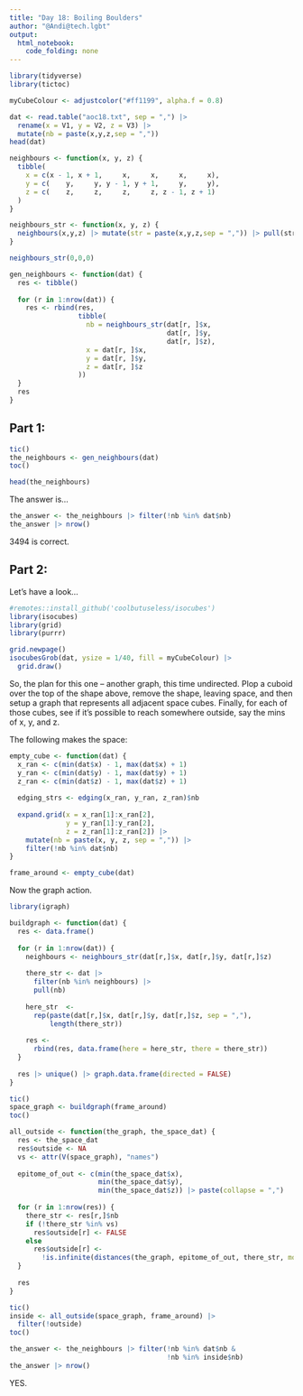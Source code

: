 ```yaml
---
title: "Day 18: Boiling Boulders"
author: "@Andi@tech.lgbt"
output: 
  html_notebook: 
    code_folding: none
---
```


```r
library(tidyverse)
library(tictoc)
```


```r
myCubeColour <- adjustcolor("#ff1199", alpha.f = 0.8)
```


```r
dat <- read.table("aoc18.txt", sep = ",") |>
  rename(x = V1, y = V2, z = V3) |>
  mutate(nb = paste(x,y,z,sep = ","))
head(dat)
```


```r
neighbours <- function(x, y, z) {
  tibble(
    x = c(x - 1, x + 1,     x,     x,     x,     x),
    y = c(    y,     y, y - 1, y + 1,     y,     y),
    z = c(    z,     z,     z,     z, z - 1, z + 1)
  )
}

neighbours_str <- function(x, y, z) {
  neighbours(x,y,z) |> mutate(str = paste(x,y,z,sep = ",")) |> pull(str)
}
```


```r
neighbours_str(0,0,0)
```

```r
gen_neighbours <- function(dat) {
  res <- tibble()
  
  for (r in 1:nrow(dat)) {
    res <- rbind(res,
                 tibble(
                   nb = neighbours_str(dat[r, ]$x,
                                       dat[r, ]$y,
                                       dat[r, ]$z),
                   x = dat[r, ]$x,
                   y = dat[r, ]$y,
                   z = dat[r, ]$z
                 ))
  }
  res
}
```




## Part 1:

```r
tic()
the_neighbours <- gen_neighbours(dat)
toc()
```

```r
head(the_neighbours)
```


The answer is...

```r
the_answer <- the_neighbours |> filter(!nb %in% dat$nb)
the_answer |> nrow()
```

3494 is correct.


## Part 2:

Let's have a look...

```r
#remotes::install_github('coolbutuseless/isocubes')
library(isocubes)
library(grid)
library(purrr)
```

```r
grid.newpage()
isocubesGrob(dat, ysize = 1/40, fill = myCubeColour) |>
  grid.draw() 
```


So, the plan for this one -- another graph, this time undirected. Plop a cuboid over the top of the shape above, remove the shape, leaving space, and then setup a graph that represents all adjacent space cubes. Finally, for each of those cubes, see if it's possible to reach somewhere outside, say the mins of x, y, and z.


The following makes the space:

```r
empty_cube <- function(dat) {
  x_ran <- c(min(dat$x) - 1, max(dat$x) + 1)
  y_ran <- c(min(dat$y) - 1, max(dat$y) + 1)
  z_ran <- c(min(dat$z) - 1, max(dat$z) + 1)
  
  edging_strs <- edging(x_ran, y_ran, z_ran)$nb
  
  expand.grid(x = x_ran[1]:x_ran[2],
              y = y_ran[1]:y_ran[2],
              z = z_ran[1]:z_ran[2]) |>
    mutate(nb = paste(x, y, z, sep = ",")) |>
    filter(!nb %in% dat$nb)
}
```

```r
frame_around <- empty_cube(dat)
```


Now the graph action.

```r
library(igraph)
```



```r
buildgraph <- function(dat) {
  res <- data.frame()
  
  for (r in 1:nrow(dat)) {
    neighbours <- neighbours_str(dat[r,]$x, dat[r,]$y, dat[r,]$z)
    
    there_str <- dat |>
      filter(nb %in% neighbours) |>
      pull(nb)
    
    here_str  <-
      rep(paste(dat[r,]$x, dat[r,]$y, dat[r,]$z, sep = ","),
          length(there_str))
    
    res <-
      rbind(res, data.frame(here = here_str, there = there_str))
  }
  
  res |> unique() |> graph.data.frame(directed = FALSE)
}
```


```r
tic()
space_graph <- buildgraph(frame_around)
toc()
```



```r
all_outside <- function(the_graph, the_space_dat) {
  res <- the_space_dat
  res$outside <- NA
  vs <- attr(V(space_graph), "names")
  
  epitome_of_out <- c(min(the_space_dat$x),
                      min(the_space_dat$y),
                      min(the_space_dat$z)) |> paste(collapse = ",")
  
  for (r in 1:nrow(res)) {
    there_str <- res[r,]$nb
    if (!there_str %in% vs)
      res$outside[r] <- FALSE
    else
      res$outside[r] <-
        !is.infinite(distances(the_graph, epitome_of_out, there_str, mode = "out"))
  }
  
  res
}
```


```r
tic()
inside <- all_outside(space_graph, frame_around) |>
  filter(!outside)
toc()
```


```r
the_answer <- the_neighbours |> filter(!nb %in% dat$nb &
                                       !nb %in% inside$nb)
the_answer |> nrow()
```

YES.
